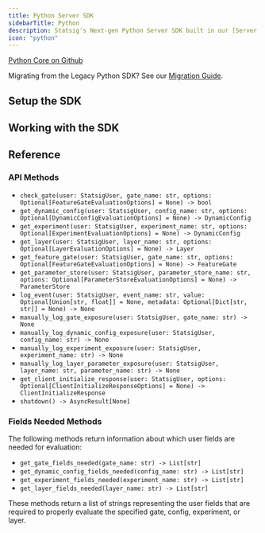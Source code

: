 ```yaml
---
title: Python Server SDK
sidebarTitle: Python
description: Statsig's Next-gen Python Server SDK built in our [Server Core](/server-core) framework
icon: "python"
---
```




<Callout icon="github">
<a href="https://github.com/statsig-io/statsig-server-core/tree/main/statsig-pyo3" target="_blank" rel="noreferrer">Python Core on Github</a>
</Callout>

<Tip>Migrating from the Legacy Python SDK? See our [Migration Guide](/server-core/migration-guides/python).</Tip>


## Setup the SDK

<Steps>
<Step title="Install the SDK">
<Installation/>
<installation/>
<testedPlatforms/>
</Step>
<Step title="Initialize the SDK">
<Initialization/>
<initialization/>
<Initialization2/>
</Step>
</Steps>

## Working with the SDK

<CheckGateIntro/>
<checkGate/>

<GetDynamicConfigIntro/>
<getDynamicConfig/>

<GetExperimentIntro/>
<getExperiment/>

<GetFeatureGateIntro/>
<getFeatureGate/>

<ParamStoresIntro/>
<paramStores/>

<LogEventIntro/>
<logEvent/>

<ForwardLogLineEventIntro/>
<forwardLogLineEvent/>

<SharedInstanceIntro/>
<sharedInstance/>

<ManualExposuresIntro/>
<manualExposures/>

<StatsigUserIntro/>
<statsigUser/>

<StatsigOptionsIntro/>
<statsigOptions/>

<ShutdownIntro/>
<shutdown/>

<LocalOverridesIntro/>
<localOverrides/>

<ClientInitResponseIntro/>
<clientInitResponse/>

<PersistentStorageIntro/>
<persistentStorage/>

<DataStoreIntro/>
<dataStore/>

<OutputLoggerIntro/>
<outputLogger/>

<ObservabilityClientIntro/>
<observabilityClient/>

<faqs/>

## Reference

### API Methods

- `check_gate(user: StatsigUser, gate_name: str, options: Optional[FeatureGateEvaluationOptions] = None) -> bool`
- `get_dynamic_config(user: StatsigUser, config_name: str, options: Optional[DynamicConfigEvaluationOptions] = None) -> DynamicConfig`
- `get_experiment(user: StatsigUser, experiment_name: str, options: Optional[ExperimentEvaluationOptions] = None) -> DynamicConfig`
- `get_layer(user: StatsigUser, layer_name: str, options: Optional[LayerEvaluationOptions] = None) -> Layer`
- `get_feature_gate(user: StatsigUser, gate_name: str, options: Optional[FeatureGateEvaluationOptions] = None) -> FeatureGate`
- `get_parameter_store(user: StatsigUser, parameter_store_name: str, options: Optional[ParameterStoreEvaluationOptions] = None) -> ParameterStore`
- `log_event(user: StatsigUser, event_name: str, value: Optional[Union[str, float]] = None, metadata: Optional[Dict[str, str]] = None) -> None`
- `manually_log_gate_exposure(user: StatsigUser, gate_name: str) -> None`
- `manually_log_dynamic_config_exposure(user: StatsigUser, config_name: str) -> None`
- `manually_log_experiment_exposure(user: StatsigUser, experiment_name: str) -> None`
- `manually_log_layer_parameter_exposure(user: StatsigUser, layer_name: str, parameter_name: str) -> None`
- `get_client_initialize_response(user: StatsigUser, options: Optional[ClientInitializeResponseOptions] = None) -> ClientInitializeResponse`
- `shutdown() -> AsyncResult[None]`

### Fields Needed Methods

The following methods return information about which user fields are needed for evaluation:

- `get_gate_fields_needed(gate_name: str) -> List[str]`
- `get_dynamic_config_fields_needed(config_name: str) -> List[str]`
- `get_experiment_fields_needed(experiment_name: str) -> List[str]`
- `get_layer_fields_needed(layer_name: str) -> List[str]`

These methods return a list of strings representing the user fields that are required to properly evaluate the specified gate, config, experiment, or layer.
